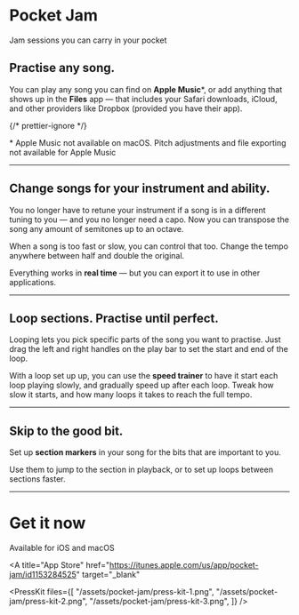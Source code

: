 

<Icon name="pocket-jam" />

# Pocket Jam

<Lead>Jam sessions you can carry in your pocket</Lead>

<AppPromoImage src="/assets/pocket-jam/promo.png" />

## Practise any song.

You can play any song you can find on **Apple Music**\*, or add anything that shows up in the **Files** app &mdash; that includes your Safari downloads, iCloud, and other providers like Dropbox (provided you have their app).

{/* prettier-ignore */}
<p style={{ opacity: 0.25 }}>* Apple Music not available on macOS. Pitch adjustments and file exporting not available for Apple Music</p>

---

<AppBlock src="/assets/pocket-jam/preview-1.png" alt="Main screen" imagePositionMobile="contain">

## Change songs for your instrument and ability.

You no longer have to retune your instrument if a song is in a different tuning to you &mdash; and you no longer need a capo. Now you can transpose the song any amount of semitones up to an octave.

When a song is too fast or slow, you can control that too. Change the tempo anywhere between half and double the original.

Everything works in **real time** &mdash; but you can export it to use in other applications.

</AppBlock>

---

<AppBlock src="/assets/pocket-jam/preview-2.png" alt="Section looping" layout="reverse" imagePositionMobile="bottom">

## Loop sections. Practise until perfect.

Looping lets you pick specific parts of the song you want to practise. Just drag the left and right handles on the play bar to set the start and end of the loop.

With a loop set up up, you can use the **speed trainer** to have it start each loop playing slowly, and gradually speed up after each loop. Tweak how slow it starts, and how many loops it takes to reach the full tempo.

</AppBlock>

---

<AppBlock src="/assets/pocket-jam/preview-3.png" alt="Edit markers" imagePositionMobile="center">

## Skip to the good bit.

Set up **section markers** in your song for the bits that are important to you.

Use them to jump to the section in playback, or to set up loops between sections faster.

</AppBlock>

---

# Get it now

<Lead>Available for iOS and macOS</Lead>

<div className={classNames("center-icons")}>

<A
  title="App Store"
  href="https://itunes.apple.com/us/app/pocket-jam/id1153284525"
  target="_blank"
>
  <InlineSvg src="/assets/vendor/app-store.svg" id="app-store" />
</A>

</div>

<PressKit
  files={[
    "/assets/pocket-jam/press-kit-1.png",
    "/assets/pocket-jam/press-kit-2.png",
    "/assets/pocket-jam/press-kit-3.png",
  ]}
/>

<LegalLinks />

